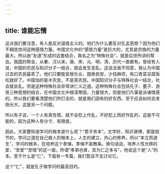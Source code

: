 ```yaml
---
---
---
```

title: 谁能忘情
---




这点我们要注意，有人是反对温情主义的。他们为什么要反对孔孟思想？因为他们不相信世间这种感情力量。中国文化中的“感情力量”是巨大的，尤其是宗族的力量最大。所以由“友道”形成的这套结合，我名之为“特殊社会”，就是后世所讲的帮会。我国的帮会，从秦、汉以来，唐、宋、元、明、清，历代一直都有。曾经有人说，中国的农民与知识分子一结合，就会发生变乱。这说法我不同意，我认为中国过去的农民最乖了。他们只要能安居乐业，国泰民安，少找麻烦，有口青菜豆腐饭吃就好了。中国怕的是半农民，不是真农民。中国知识分子与特殊社会一结合，社会就会乱。但是这种特殊社会非常讲仁义之道。这种特殊社会包括孔子、墨子、游侠三种思想的结合，在中国文化中根深蒂固，力量很大，但是他们凡事是诉诸情感的。所以我们要看清楚他们所打击的，就是我们固有的好东西。至于应该如何去发扬光大，这是另一个问题。

所以有子说，一个人有真性情，就不会犯上作乱，不好犯上而好作乱的，这是不可能的，因为这种人有分寸、有限度。

因此，大家要知道学问的根本是什么呢？“君子务本”。文学好，知识渊博，那是枝节的，学问之道在自己做人的根本上，人生的建立，内心的修养。所以“本立而道生”，学问的根本，在培养这个孝悌，孝悌不是教条。换句话说，培养人性光辉的爱，“至爱”“至情”的这一面，所谓“孝弟也者，其为仁之本与”，他说这个是“人”的本。至于什么是“仁”，下面有一专篇，我们暂且不去讨论它。

这个“仁”，就是孔子做学问的最高目的。